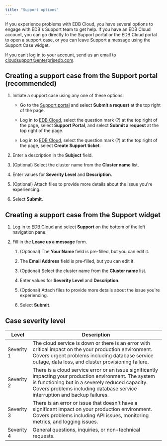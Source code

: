 ```yaml
---
title: "Support options"
---
```


If you experience problems with EDB Cloud, you have several options to engage with EDB's Support team to get help. If you have an EDB Cloud account, you can go directly to the Support portal or the EDB Cloud portal to open a support case, or you can leave Support a message using the Support Case widget. 

If you can’t log in to your account, send us an email to [cloudsupport@enterprisedb.com](mailto:cloudsupport@enterprisedb.com).

## Creating a support case from the Support portal (recommended)

1. Initiate a support case using any one of these options:

    - Go to the [Support portal](https://support.edbcloud.com/hc/en-us) and select **Submit a request** at the top right of the page.

    - Log in to [EDB Cloud](https://portal.edbcloud.com), select the question mark (?) at the top right of the page, select **Support Portal**, and select **Submit a request** at the top right of the page.
    - Log in to [EDB Cloud](https://portal.edbcloud.com), select the question mark (?) at the top right of the page, select **Create Support ticket**.
1. Enter a description in the **Subject** field.

1. (Optional) Select the cluster name from the **Cluster name** list.
1. Enter values for **Severity Level** and **Description**.
1. (Optional) Attach files to provide more details about the issue you're experiencing.
1. Select **Submit**.

## Creating a support case from the **Support** widget

1. Log in to EDB Cloud and select **Support** on the bottom of the left navigation pane. 

1. Fill in the **Leave us a message** form.
    1. (Optional) The **Your Name** field is pre-filled, but you can edit it.
  
    3. The **Email Address** field is pre-filled, but you can edit it.
    4. (Optional) Select the cluster name from the **Cluster name** list.
    5. Enter values for **Severity Level** and **Description**.
    6. (Optional) Attach files to provide more details about the issue you're experiencing.
    7. Select **Submit**.

## Case severity level

| Level | Description |
| -------- | ----------- |
| Severity 1  | The cloud service is down or there is an error with critical impact on the your production environment. Covers urgent problems including database service outage, data loss, and cluster provisioning failure. |
| Severity 2  | There is a cloud service error or an issue significantly impacting your production environment. The system is functioning but in a severely reduced capacity. Covers problems including database service interruption and backup failures. |
| Severity 3 | There is an error or issue that doesn't have a significant impact on your production environment. Covers problems including API issues, monitoring metrics, and logging issues.
| Severity 4  | General questions, inquiries, or non-technical requests.




